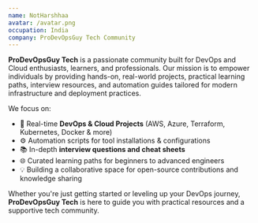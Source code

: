 ```yaml
---
name: NotHarshhaa
avatar: /avatar.png
occupation: India
company: ProDevOpsGuy Tech Community
---
```


**ProDevOpsGuy Tech** is a passionate community built for DevOps and Cloud enthusiasts, learners, and professionals. Our mission is to empower individuals by providing hands-on, real-world projects, practical learning paths, interview resources, and automation guides tailored for modern infrastructure and deployment practices.

We focus on:

- 🚀 Real-time **DevOps & Cloud Projects** (AWS, Azure, Terraform, Kubernetes, Docker & more)
- ⚙️ Automation scripts for tool installations & configurations
- 📚 In-depth **interview questions and cheat sheets**
- 🌐 Curated learning paths for beginners to advanced engineers
- 💡 Building a collaborative space for open-source contributions and knowledge sharing

Whether you're just getting started or leveling up your DevOps journey, **ProDevOpsGuy Tech** is here to guide you with practical resources and a supportive tech community.
